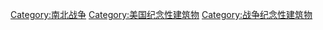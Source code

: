 [[Category:南北战争|Category:南北战争]]
[[Category:美国纪念性建筑物|Category:美国纪念性建筑物]]
[[Category:战争纪念性建筑物|Category:战争纪念性建筑物]]